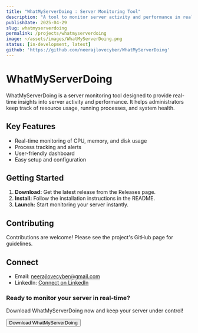 ```yaml
---
title: "WhatMyServerDoing : Server Monitoring Tool"
description: "A tool to monitor server activity and performance in real-time."
publishDate: 2025-04-29
slug: whatmyserverdoing
permalink: /projects/whatmyserverdoing
image: ~/assets/images/WhatMyServerDoing.png
status: [in-development, latest]
github: 'https://github.com/neerajlovecyber/WhatMyServerDoing'
---
```


# WhatMyServerDoing

WhatMyServerDoing is a server monitoring tool designed to provide real-time insights into server activity and performance. It helps administrators keep track of resource usage, running processes, and system health.

## Key Features

- Real-time monitoring of CPU, memory, and disk usage
- Process tracking and alerts
- User-friendly dashboard
- Easy setup and configuration

## Getting Started

1. **Download:** Get the latest release from the Releases page.
2. **Install:** Follow the installation instructions in the README.
3. **Launch:** Start monitoring your server instantly.

## Contributing

Contributions are welcome! Please see the project's GitHub page for guidelines.

## Connect

- Email: [neerajlovecyber@gmail.com](mailto:neerajlovecyber@gmail.com)
- LinkedIn: [Connect on LinkedIn](https://linkedin.com/in/neerajlovecyber)

<div class="mt-8 bg-gray-100 dark:bg-gray-800 p-8 rounded-lg text-center">
  <h3 class="text-2xl font-bold mb-4 text-gray-800 dark:text-white">
    Ready to monitor your server in real-time?
  </h3>
  <p class="text-lg mb-6 text-gray-600 dark:text-gray-300">
    Download WhatMyServerDoing now and keep your server under control!
  </p>
  <Button
    variant="primary"
    href="https://github.com/neerajlovecyber/WhatMyServerDoing"
    target="_blank"
    rel="noopener noreferrer"
  >
    <Icon name="tabler:download" className="w-6 h-6 mr-2" />
    Download WhatMyServerDoing
  </Button>
</div>

